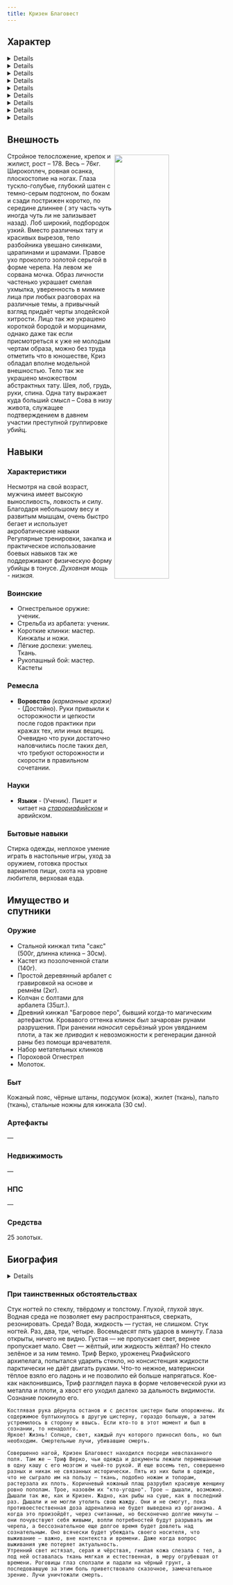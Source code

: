```yaml
---
title: Кризен Благовест
---
```


<CharacterCard data="heroes" name="Кризен Благовест" />

<NiheriaRuler/>

## Характер
<Details summary="Мировоззрение" >
    *Хаотично-нейтральный.*
</Details>
<Details summary="Религия" >
    В существовании богов не сомневается, однако не придаёт им важного значения.
</Details>
<Details summary="Отношение к магии/технологиям, политические взгляды" >
    Отношение к магии отрицательное, так как сам не имеет дара, а знакомства с их обладателями в прошлом доставляли немало препятствий и проблем. К технологиям же напротив относится с трепетом и уважением, особенно к стезе вооружения.
</Details>
<Details summary="Сильные и слабые стороны" >
    Из сильных сторон можно выделить целеустремлённость и безбашенность. Смелость – ключевая черта шайтана, особенно если эта смелость окупается выгодным исходом. Из слабых черт можно выделить его ненадёжность. Этот человек не ищет себе друзей, но ищет выгодные знакомства. Из-за его алчности его вполне можно перевести на свою сторону звонкой монетой. Кризен не командный игрок и вряд ли будет слушаться отдельных указов, если конечно ему не доплатят.
</Details>
<Details summary="Жизненная цель" >
    Жизненная цель ублюдка строится в получении мимолётного удовольствия. Он предпочитает жить сегодняшним днём и не смотреть в будущее, всякий раз ощущая каждый день как свой последний. Выпивка, деньги и женщины – всё что заботит этого лиходея.
</Details>
<Details summary="Хобби" >
    Из хобби можно выделить вырезку по древесине, а также охота на диких обитателей мира. В последние годы Кризу куда больше нравится охота на живность, нежели на людей, пусть это и не так прибыльно для его карманов.
</Details>
<Details summary="Страхи" >
    Страх Кризена заключается в смерти от старости. Представления о немощности, слепоте и уязвимости пугают его.
</Details>
<Details summary="Табу" >
    Табу Кризена – кровожадность и жестокость ради жестокости. У каждого ужасного, даже самого аморального поступка должна быть цена или причина.
</Details>
<Details summary="Вредные привычки" >
    Вредные привычки: Курение, пьянство, распутство, ругательства в общении.
</Details>

<NiheriaRuler/>

## Внешность
<img style="width: 50%; padding: 5px; float: right;" src="pic2.jpg" />

Стройное телосложение, крепок и жилист, рост – 178. Весь – 76кг. Широкоплеч, ровная осанка, плоскостопие на ногах. Глаза тускло-голубые, глубокий шатен с темно-серым подтоном, по бокам и сзади пострижен коротко, по середине длиннее ( эту часть чуть иногда чуть ли не зализывает назад). Лоб широкий, подбородок узкий. Вместо различных тату и красивых вырезов, тело разбойника увешано синяками, царапинами и шрамами. Правое ухо проколото золотой серьгой в форме черепа. На левом же сорвана мочка. Образ личности частенько украшает смелая ухмылка, уверенность в мимике лица при любых разговорах на различные темы, а привычный взгляд придаёт черты злодейской хитрости. Лицо так же украшено короткой бородой и морщинами, однако даже так если присмотреться к уже не молодым чертам образа, можно без труда отметить что в юношестве, Криз обладал вполне модельной внешностью. Тело так же украшено множеством абстрактных тату. Шея, лоб, грудь, руки, спина. Одна тату выражает куда больший смысл – Сова в низу живота, служащее подтверждением в давнем участии преступной группировке убийц.

<NiheriaRuler/>

## Навыки
### Характеристики
Несмотря на свой возраст, мужчина имеет высокую выносливость, ловкость и силу. Благодаря небольшому весу и развитым мышцам, очень быстро бегает и использует акробатические навыки Регулярные тренировки, закалка и практическое использование боевых навыков так же поддерживают физическую форму убийцы в тонусе.
*Духовная мощь - низкая.*
### Воинские
* Огнестрельное оружие: ученик.
* Стрельба из арбалета: ученик.
* Короткие клинки: мастер. Кинжалы и ножи.
* Лёгкие доспехи: умелец. Ткань.
* Рукопашный бой: мастер. Кастеты

### Ремесла
* **Воровство** *(карманные кражи)* - (Достойно). Руки привыкли к осторожности и цепкости после годов практики при кражах тех, или иных вещиц. Очевидно что руки достаточно наловчились после таких дел, что требуют осторожности и скорости в правильном сочетании.

### Науки
* **Языки** - (Ученик). Пишет и читает на <u mystery>*старориафийском*</u> и арвийском.

### Бытовые навыки
Стирка одежды, неплохое умение играть в настольные игры, уход за оружием, готовка простых вариантов пищи, охота на уровне любителя, верховая езда.

<NiheriaRuler/>

## Имущество и спутники
### Оружие
* Стальной кинжал типа "сакс" (500г, длинна клинка – 30см).
* Кастет из позолоченной стали (140г).
* Простой деревянный арбалет с гравировкой на основе и ремнём (2кг).
* Колчан с болтами для арбалета (35шт.).
* Древний кинжал "Багровое перо", бывший когда-то магическим артефактом. Кровавого оттенка клинок *был* зачарован рунами разрушения. При ранении *наносил* серьёзный урон увяданием плоти, а так же *приводил* к невозможности к регенерации данной раны без помощи врачевателя.
* Набор метательных клинков
* Пороховой Огнестрел
* Молоток.

### Быт
Кожаный пояс, чёрные штаны, подсумок (кожа), жилет (ткань), пальто (ткань), стальные ножны для кинжала (30 см).

### Артефакты
—

### Недвижимость
—

### НПС
—

### Средства
25 золотых.

<NiheriaRuler/>

## Биография

<Details summary="Кризен  родился в городе Арасул и по злой судьбе богов, стал сиротой уже с рождения. Парнишка рос в детском приюте города…жизнь не была сладкой ещё в ранних годах, его частенько доставали дети постарше. Возможно именно с этого и началась тёмная дорожка будущего разбойника. Кризен начал брать пример с тех кто издевался над ним и доставал детей помладше, якобы вникая в суть цепочки и в тот факт что всё решает сила. Но вскоре слабых доставать стало не интересно и парень принялся добиваться уважения среди тех кто…постарше (путём той же силы). Это было конечно же сложнее, однако казалось что парнишка рос не по годам. Вступал в драки, получал много травм и предупреждений, но это далеко не останавливало вредного щенка. В подростковом возрасте он достиг своего желаемого авторитета среди всех детей приюта и едва ли не мог манипулировать каждым, угрожая серьёзными проблемами…">

<img src="pic3.png" style="width: 100%;" />


Такими темпами парня рано или поздно должны были выкинуть за непослушание из тёплого приюта…что собственно и произошло после весьма яростной драки для простых подростков. С синяками и царапинами парнишка был озлоблен на всех и вся. Весь мир казался ему врагом, хотя тот даже не покидал стен Арасула. Миновали месяца…годы…мальчишка за это время перерос в более взрослый этап жизни и к несчастью для других стал мерзким вором без капли совести. В новой для себя атмосфере он понимал, что нужно адаптироваться, но всё же находил что-то общее с прошлым местом бытия – детдомом. Тут всё опять-таки решалось силой и авторитетом…но помимо этого и количеством денежных средств. Оттуда и кражи с разбоем. Город казался не таким большим ,чтобы за столько лет найти наглеца и отрубить ему пальцы за содеянные кражи, но Кризен знал лазейки, места где удобно скрываться от стражей порядка. Укрытия приходилось менять с места на место едва ли не каждую неделю. Было много случаев когда парня могли схватить и покарать смертной казнью из-за большого списка краденых вещей, но всё же быстрые ноги и желание жить не редко выручали его от наказания. Этому способствовали и связи – небольшая преступная гильдия, в рядах которых были люди и нелюди всех возрастов. За этой гильдией был закреплён свой район, за который иногда случались потасовки. Среди старших он нашёл и своего идола, брал у него уроки борьбы, воровства и вслушивался в хитрости преступного ремесла. Он набирался опыта всё больше и больше, вникал в суть своего дела, учился предугадывать возможные случайности и поведение жертв. Но многим знакомствам наступил конец когда одно из убежищ гильдии слили охране и наёмникам на стороне закона. Многие погибли, некоторых отправили в тюрьму архипелага. Но были и те, кому удалось уцелеть. Кризен был одним из счастливчиков. Как не странно, произошедшее не дало повод парню задуматься о возможном конце своей карьеры. Вскоре ремесло вора переросло в настоящие разбои и Кризен стал вытворять свои злодеяния не только в городе Арасул, но и по всему Риафийскому архипелагу. Кражи и разбои проходили по всей территории данных островов – в городах, портах, даже местных кораблях. Пускай все его поступки и не были настолько масштабны как могли быть, они всё же не оставляли потерпевших и местную стражу без внимания.

<img style="width: 50%; float: left;" src="pic4.png" />

В свои 20 лет Кризен Радиант представлял для служителей закона и простых граждан вполне реальную опасность. Благодаря частой практике его навыки боя и кражи увеличились и приносили не мало хлопот его жертвам. Но через год обычная для вора жизнь изменилась. 

В судьбу Ирлайского разбойника вторгся учёный и исследователь, именуемый себя как Тэхстейн. Пообещав вору богатства и открытия, Капитан побудил разбойника примкнуть к нему и отправиться в дальнее плаванье. Через несколько месяцев корабль Уирлай достиг новых земель на самом краю северной части Нихерии. Там именно с Тэхстейном был открыт новый континент названный коротко и просто – Север. Экспедиция была весьма опасной, но Кризен смог преодолеть сюрпризы, предоставленные снежным краем и сохранить рассудок. Получив свою зарплату, Кризен вернулся в родной город Ирлай, но его счастье не продлилось и нескольких часов. Желая продать находку в виде осколка Ситш, он наткнулся на ещё две личности, именуемые как Крегаал и Лисандр. Путём запугивания и надавливания на слабости парня, оба безумца смогли убедить шайтана на какое-то время примкнуть к ним. Вторым сюрпризом для Кризена стал новый визит Капитана. Уже по его душу. Путём обмана и бумаги с несуществующей подписью, Капитан Тэхстейн вернул Кризена в роль своего наёмника. Но уже без обещаний о зарплате и лишних речей. Последней контрольной точкой в Ирлае стало собрание, включающее в себя присутствие Капитана Тэхстейна, воровку Каису, некроманта Лисандра, безумца еретика Крегаала и таинственного Маркуса. После этого короткого мероприятия, группа вернулась в злачный Север, оставшийся в памяти разбойника и без того ненавистными картинами с собачьим холодом и драконами. Приступив к очередной экспедиции, Кризен и Лисандр смогли сблизиться до уровня друзей. Каиса, ставшая предметом симпатии ещё с прошлых лет, дала узнать о себе побольше и ввести разбойника в свой круг хороших друзей. Остальные же оставались для парня в центре недоверия…И как оказалось – не зря. Судьба не смогла подготовить шайтана к такому мировому событию как Призыв Абхота. Этот злопамятный день остался у Кризена в памяти на века. Принесённый в жертву Маркус не стал поводом для печали и жажды мести, как это случилось с Каисой. То же самое касалось и убитого Крегаала. Но когда Лисандр стал личем, забыв о пареньке, это болью ударило по его молодому сердцу, тут же напомнив о том, насколько лишним может быть привязывание к тому, или иному человеку. Вернувшись в поселение, Кризен, под влиянием алкоголя признался Каисе в своих чувствах, которая приняла его любовь и даже более - ответила взаимностью. Спустя ещё несколько дней, Север вновь остался позади. После всех событий, Кризе продолжил свой путь уже вместе с новой возлюбленной, придерживаясь желания как можно скорее забыть о пережитом на Севере.  На это понадобилось далеко не много времени. Прожив чуть больше года в Ирлае, парочка ощутила чрезмерное давление закона на своих плечах. Всё больше гильдий и преступных картелей были угнетены под влиянием наёмников-солдат Хейма. Дело было не только в самих ворах, но и в Абхотистах. Еретики создавали много лишнего шороху и наводили суету как для служителей закона, так и для преступников. Покинув Архипелаг, Криз и его любовь оказались в Арвии. Совершив несколько афер, Криз подумал о вступлении в ряды Пустынных соклид. Ему нравилась перспектива пачкать руки в крови и получать при этом очень большую сумму. Криз зажёгся идеей и его было не остановить. Каиса могла лишь согласиться с ним и найти кого-либо из представителей этой гильдии. Но в итоге нашли их самих. Получив задание от таинственного человека и обещание награды, Криз и Каиса отправились на его выполнение. Это был успех, который был достигнут хорошей подготовкой и отточенными навыками. Когда их пригласили в одно из заведений Арвийских улиц. В таверне парочка познакомилась со своими новыми коллегами, которые и посвятили их в основу нелёгкого бремени наёмных убийц. С тех пор парочка стала врагом всего мира и тайным оружием в богатых руках кураторов. 

Пережив десять лет, Криз и Каиса оттачивали навыки убийства и работали рука об руку, не зная страха, купаясь в риске и монетах. Забыв о нищете, они так же не забывали и о возможной неудаче, которая может настигнуть их в любой момент. Они не лезли в политику и религиозные интриги. Они просто жили в своё удовольствие, пока в один день…Криз не осознал что его любовь прервётся, а вместе с этим и его спокойная жизнь будничного наёмного убийцы. На одной из совместных вылазок Криз обнаружил пропажу Каисы. Девушка исчезла без следа и без вести. Мужчина отказывался верить в то, что она просто сбежала. Вернувшись обратно в их «Логово», обнаружил что вещи и сбережения возлюбленной остались нетронутыми с момента ухода на миссию. Несколько месяцев он безуспешно искал следы и причину пропажи. Искал хотя бы зацепку, намёк, тело. Но судьба свела его с другим персонажем. Фамилия Дориант могла звучать просто похожим совпадением, но он всё же решил проверить. Фелгос Дориант был одним из богатых и влиятельных людей Золотой Цепи. С первой же встречи оба мужчины заметили невероятную схожесть в генах и облике друг друга. Криз начал допрос и пришёл к невероятному выводу. Фелгос был его кровным отцом. Мать же была простой куртизанкой, которая и отдала нежданного сынка в приют. Решив узнать отца получше, Криз допустил большую ошибку. Фелгос попытался использовать сына для своих целей и замотивировав ложными обещаниями, принудил к дракам на арене рабов.  Сыграв на парне много денег, Фелгос надеялся и дальше играть роль заботливого отца и идеального лидера в глазах сына, но потерпел крах, когда попытался переубедить Криза продолжать поиски возлюбленной и остаться с ним, вместе с тем позабыв и о карьере убийцы. Завязался спор, в котором обе стороны наговорили друг другу много лишнего, но Кризен был неприклонен и твёрдо решил покинуть отца. Тогда Фелгос решил забрать паренька силой, использовав руки наёмников для усмирения потенциального заработка на боях. По итогу Кризен изуродовал его лицо кулаками, а его дыхательные пыти наполнил золотыми монетами, выждав пока тот не задохнутся. В тот день Криз отрёкся от фамилии, которая оказалась ложной. Ни Радиант, ни Дориант. Благовест. Кризен Благовест – человек больше не удерживаемый в ограничениях кровными узами и любовью. Каиса так и не была найдена, парень начал творить свою судьбу живя каждый день как последний. Выпивка, разбои, шлюхи, грабежи и приключения по Арвии сделали из него довольно опытного матёрого волка, способного постоять за себя при любом раскладе событий. 

Уже через несколько лет произошёл тотальный переворот всего мира и понимания Нихерийцев о Богах. После политических разбирательств между собой, Боги покинули этот мир, решил не уничтожать его, но открыв порталы в иные миры. Наступила так называемая Уходящая эпоха. Кризен не сразу понял нюансы, но затем всё пришло само собой. Детей не будет. Вымирание – лишь вопрос времени. Но и соваться в неизвестные дыры в иные миры Кризен не решился. Это недоверие могло погубить его, ведь по итогу Кризен достигнет своего часа, когда золотые монеты лягут на его глаза. Группировка убийц окончательно распалась. Понятие о том привычном мире остались как память. В этот период мужчина придался охоте и плаванью по континентам, повидать мир, пока он ещё жив.

</Details>

### При таинственных обстоятельствах
<BlockquoteBox mystery text>
    Стук ногтей по стеклу, твёрдому и толстому. Глухой, глухой звук. Водная среда не позволяет ему распространяться, сверкать, резонировать. Среда? Вода, жидкость — густая, не слишком. Стук ногтей. Раз, два, три, четыре. Восемьдесят пять ударов в минуту. Глаза открыты, ничего не видно. Густая — не пропускает свет, вернее пропускает мало. Свет — жёлтый, или жидкость жёлтая? Но стекло зелёное и за ним темно.
    Триф Верко, уроженец Риафийского архипелага, попытался ударить стекло, но консистенция жидкости парктически не даёт двигать руками. Что-то нежное, матерински тёплое взяло его ладонь и не позволило ей больше напрягаться. Кое-как наклонившись, Триф разглядел паука в форме человеческой руки из металла и плоти, а хвост его уходил далеко за дальность видимости. Сознание покинуло его.

    Костлявая рука дёрнула останов и с десяток цистерн были опорожнены. Их содержимое бултыхнулось в другую цистерну, гораздо большую, а затем устремилось в сторону и ввысь. Если кто-то в этот момент и был в сознании, то ненадолго.
    Яркое! Жизнь! Солнце, свет, каждый луч которого приносил боль, но был необходим. Смертельные лучи, убивавшие смерть.

    Совершенно нагой, Кризен Благовест находился посреди невспаханного поля. Там же — Триф Верко, чьи одежда и документы лежали перемешанные в одну кашу с его мозгом и чьей-то рукой. И еще восемь тел, совершенно разных и никак не связанных исторически. Пять из них были в одежде, что не сыграло им на пользу — ткань, подобно ножам и топорам, растерзала их плоть. Коричневый кожаный плащ разрубил красивую женщину ровно пополам. Трое, назовём их "кто-угодно". Трое — дышали, возможно.
    Дышали так же, как и Кризен. Жадно, как рыбы на суше, как в последний раз. Дышали и не могли утолить свою жажду. Они и не смогут, пока противоестественная доза адреналина не будет выведена из организма. А когда это произойдёт, через считанные, но бесконечно долгие минуты — они почувствуют себя живыми, вопли потребностей будут разрывать им черепа, а бессознательное еще долгое время будет довлеть над сознательным. Оно всячески будет убеждать своего носителя, что выживание — важно, вне контекста и времени. Даже когда вопрос выживания уже потеряет актуальность.
    Утренний свет истязал, серая и чёрствая, гнилая кожа слезала с тел, а под ней оставалась ткань мягкая и естественная, в меру огрубевшая от времени. Роговицы глаз сползали и падали на чёрный грунт, а последовавшую за этим боль приветствовало сказочное, замечательное зрение. Лучи уничтожали смерть.
</BlockquoteBox>